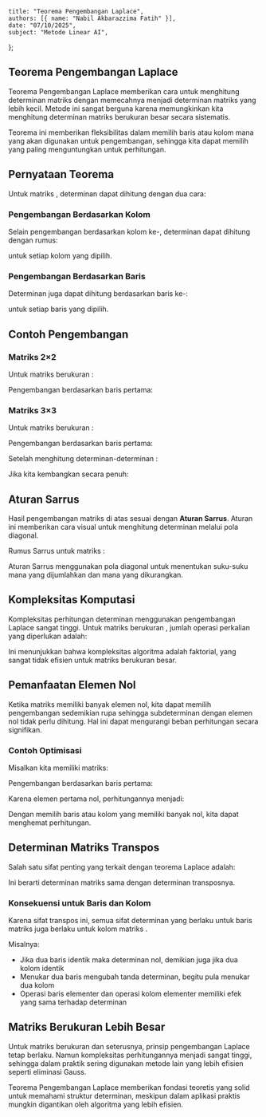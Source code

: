     title: "Teorema Pengembangan Laplace",
    authors: [{ name: "Nabil Akbarazzima Fatih" }],
    date: "07/10/2025",
    subject: "Metode Linear AI",
};

## Teorema Pengembangan Laplace

Teorema Pengembangan Laplace memberikan cara untuk menghitung determinan matriks dengan memecahnya menjadi determinan matriks yang lebih kecil. Metode ini sangat berguna karena memungkinkan kita menghitung determinan matriks berukuran besar secara sistematis.

Teorema ini memberikan fleksibilitas dalam memilih baris atau kolom mana yang akan digunakan untuk pengembangan, sehingga kita dapat memilih yang paling menguntungkan untuk perhitungan.

## Pernyataan Teorema

Untuk matriks <InlineMath math="A \in \mathbb{R}^{n \times n}" />, determinan dapat dihitung dengan dua cara:

### Pengembangan Berdasarkan Kolom

Selain pengembangan berdasarkan kolom ke-<InlineMath math="j" />, determinan dapat dihitung dengan rumus:

<MathContainer>
<BlockMath math="\det A = \sum_{i=1}^{n} (-1)^{i+j} \cdot a_{ij} \cdot \det A_{ij}" />
</MathContainer>

untuk setiap kolom <InlineMath math="j \in \{1, 2, \ldots, n\}" /> yang dipilih.

### Pengembangan Berdasarkan Baris

Determinan juga dapat dihitung berdasarkan baris ke-<InlineMath math="i" />:

<MathContainer>
<BlockMath math="\det A = \sum_{j=1}^{n} (-1)^{i+j} \cdot a_{ij} \cdot \det A_{ij}" />
</MathContainer>

untuk setiap baris <InlineMath math="i \in \{1, 2, \ldots, n\}" /> yang dipilih.

## Contoh Pengembangan

### Matriks 2×2

Untuk matriks berukuran <InlineMath math="n = 2" />:

<BlockMath math="A = \begin{pmatrix} a_{11} & a_{12} \\ a_{21} & a_{22} \end{pmatrix}" />

Pengembangan berdasarkan baris pertama:

<MathContainer>
<BlockMath math="\det A = a_{11} \cdot \det(a_{22}) - a_{12} \cdot \det(a_{21})" />
<BlockMath math="= a_{11} \cdot a_{22} - a_{12} \cdot a_{21}" />
</MathContainer>

### Matriks 3×3

Untuk matriks berukuran <InlineMath math="n = 3" />:

<BlockMath math="A = \begin{pmatrix} a_{11} & a_{12} & a_{13} \\ a_{21} & a_{22} & a_{23} \\ a_{31} & a_{32} & a_{33} \end{pmatrix}" />

Pengembangan berdasarkan baris pertama:

<MathContainer>
<BlockMath math="\det A = a_{11} \cdot \det \begin{pmatrix} a_{22} & a_{23} \\ a_{32} & a_{33} \end{pmatrix}" />
<BlockMath math="- a_{12} \cdot \det \begin{pmatrix} a_{21} & a_{23} \\ a_{31} & a_{33} \end{pmatrix}" />
<BlockMath math="+ a_{13} \cdot \det \begin{pmatrix} a_{21} & a_{22} \\ a_{31} & a_{32} \end{pmatrix}" />
</MathContainer>

Setelah menghitung determinan-determinan <InlineMath math="2 \times 2" />:

<MathContainer>
<BlockMath math="= a_{11} \cdot (a_{22} \cdot a_{33} - a_{23} \cdot a_{32})" />
<BlockMath math="- a_{12} \cdot (a_{21} \cdot a_{33} - a_{23} \cdot a_{31})" />
<BlockMath math="+ a_{13} \cdot (a_{21} \cdot a_{32} - a_{22} \cdot a_{31})" />
</MathContainer>

Jika kita kembangkan secara penuh:

<MathContainer>
<BlockMath math="= a_{11} \cdot a_{22} \cdot a_{33} - a_{11} \cdot a_{23} \cdot a_{32}" />
<BlockMath math="- a_{12} \cdot a_{21} \cdot a_{33} + a_{12} \cdot a_{23} \cdot a_{31}" />
<BlockMath math="+ a_{13} \cdot a_{21} \cdot a_{32} - a_{13} \cdot a_{22} \cdot a_{31}" />
</MathContainer>

## Aturan Sarrus

Hasil pengembangan matriks <InlineMath math="3 \times 3" /> di atas sesuai dengan **Aturan Sarrus**. Aturan ini memberikan cara visual untuk menghitung determinan <InlineMath math="3 \times 3" /> melalui pola diagonal.

Rumus Sarrus untuk matriks <InlineMath math="3 \times 3" />:

<MathContainer>
<BlockMath math="\det A = a_{11}a_{22}a_{33} + a_{12}a_{23}a_{31} + a_{13}a_{21}a_{32}" />
<BlockMath math="- a_{13}a_{22}a_{31} - a_{11}a_{23}a_{32} - a_{12}a_{21}a_{33}" />
</MathContainer>

Aturan Sarrus menggunakan pola diagonal untuk menentukan suku-suku mana yang dijumlahkan dan mana yang dikurangkan.

## Kompleksitas Komputasi

Kompleksitas perhitungan determinan menggunakan pengembangan Laplace sangat tinggi. Untuk matriks berukuran <InlineMath math="n \times n" />, jumlah operasi perkalian yang diperlukan adalah:

<MathContainer>
<BlockMath math="n \cdot (n-1) \cdot (n-2) \cdot \ldots \cdot 2 \cdot 1 \cdot (n-1)" />
<BlockMath math="= n! \cdot (n-1)" />
</MathContainer>

Ini menunjukkan bahwa kompleksitas algoritma adalah faktorial, yang sangat tidak efisien untuk matriks berukuran besar.

## Pemanfaatan Elemen Nol

Ketika matriks memiliki banyak elemen nol, kita dapat memilih pengembangan sedemikian rupa sehingga subdeterminan dengan elemen nol tidak perlu dihitung. Hal ini dapat mengurangi beban perhitungan secara signifikan.

### Contoh Optimisasi

Misalkan kita memiliki matriks:

<BlockMath math="A = \begin{pmatrix} 0 & 3 & 3 \\ 2 & 2 & 0 \\ 1 & 0 & 1 \end{pmatrix}" />

Pengembangan berdasarkan baris pertama:

<MathContainer>
<BlockMath math="\det A = 0 \cdot \det(\ldots) - 3 \cdot \det \begin{pmatrix} 2 & 0 \\ 1 & 1 \end{pmatrix}" />
<BlockMath math="+ 3 \cdot \det \begin{pmatrix} 2 & 2 \\ 1 & 0 \end{pmatrix}" />
</MathContainer>

Karena elemen pertama nol, perhitungannya menjadi:

<MathContainer>
<BlockMath math="= -3 \cdot (2 \cdot 1 - 0 \cdot 1) + 3 \cdot (2 \cdot 0 - 2 \cdot 1)" />
<BlockMath math="= -3 \cdot 2 + 3 \cdot (-2)" />
<BlockMath math="= -6 - 6 = -12" />
</MathContainer>

Dengan memilih baris atau kolom yang memiliki banyak nol, kita dapat menghemat perhitungan.

## Determinan Matriks Transpos

Salah satu sifat penting yang terkait dengan teorema Laplace adalah:

<BlockMath math="\det A^T = \det A" />

Ini berarti determinan matriks sama dengan determinan transposnya.

### Konsekuensi untuk Baris dan Kolom

Karena sifat transpos ini, semua sifat determinan yang berlaku untuk baris matriks <InlineMath math="A" /> juga berlaku untuk kolom matriks <InlineMath math="A" />.

Misalnya:
- Jika dua baris identik maka determinan nol, demikian juga jika dua kolom identik
- Menukar dua baris mengubah tanda determinan, begitu pula menukar dua kolom
- Operasi baris elementer dan operasi kolom elementer memiliki efek yang sama terhadap determinan

## Matriks Berukuran Lebih Besar

Untuk matriks berukuran <InlineMath math="n = 4" /> dan seterusnya, prinsip pengembangan Laplace tetap berlaku. Namun kompleksitas perhitungannya menjadi sangat tinggi, sehingga dalam praktik sering digunakan metode lain yang lebih efisien seperti eliminasi Gauss.

Teorema Pengembangan Laplace memberikan fondasi teoretis yang solid untuk memahami struktur determinan, meskipun dalam aplikasi praktis mungkin digantikan oleh algoritma yang lebih efisien.